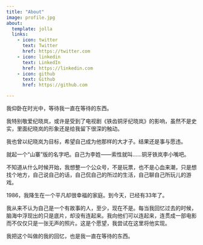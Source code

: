 ```yaml
---
title: "About"
image: profile.jpg
about:
  template: jolla
  links:
    - icon: twitter
      text: Twitter
      href: https://twitter.com
    - icon: linkedin
      text: LinkedIn
      href: https://linkedin.com
    - icon: github
      text: Github
      href: https://github.com

---
```


我仰卧在时光中，等待我一直在等待的东西。

我特别敬爱纪晓岚，或许是受到了电视剧《铁齿铜牙纪晓岚》的影响，虽然不是史实，里面纪晓岚的形象还是给我留下很深的触动。

我也曾以纪晓岚为目标，希望自己成为他那样的大才子。结果还是事与愿违。

就起一个“山寨”版的名字吧。自己为李姓——索性就叫……铜牙铁岚李小嘴吧。

不知道从什么时候开始，我想整一个公众号，不是玩票，也不是心血来潮，只是想找个地方，自己说自己的话，自己侃自己的所过的生活，自己聊自己所玩儿的游戏。

1986，我降生在一个平凡却很幸福的家庭。到今天，已经有33年了。

我从来不认为自己是一个有故事的人，至少，现在不是。每当我回忆过去的时候，脑海中浮现出的只是底片，却没有连起来。我向他们可以连起来，连贯成一部电影而不仅仅只是一张无声的照片。这是个愿望，我尝试在这里将他实现。

我把这个叫做的我的回忆，也是我一直在等待的东西。